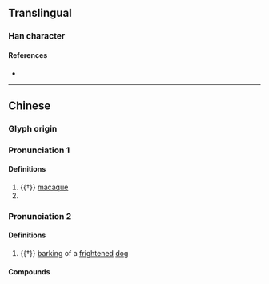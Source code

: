 {{character info}}
==Translingual==

===Han character===
{{Han char|rn=94|rad=犬|as=18|sn=21|four=41247|canj=KHMCE|ids=⿰犭夒}}

====References====
* {{Han ref|kx=0721.230|dkj=20800|dj=1133.180|hdz=21378.150|uh=737F|ud=29567|bh=F6EF|bd=63215}}

----

==Chinese==
{{zh-forms}}

===Glyph origin===
{{Han etym}}

===Pronunciation 1===
{{zh-pron
|m=náo
|c=naau4
|mc=1
|oc=1
|cat=n
}}

====Definitions====
{{zh-hanzi}}

# {{†}} {{zh-alt-lb|獶|猱}} [[macaque]]
# {{zh-used|獿人}}

===Pronunciation 2===
{{zh-pron
|m=nǎo
|c=
|mc=2
|oc=2
|cat=n
}}

====Definitions====
{{zh-hanzi}}

# {{†}} {{zh-alt-lb|獶}} [[barking]] of a [[frightened]] [[dog]]

====Compounds====
{{zh-der|獿㺒}}